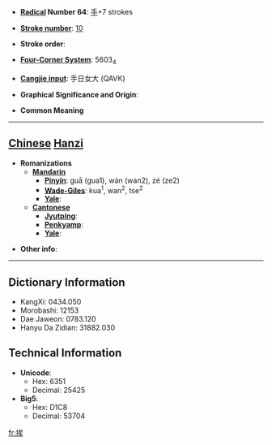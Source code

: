 * '''[[Wiktionary:Chinese radical index| Radical]] Number 64''': [[Wiktionary:Chinese radical index 手|手]]+7 strokes

* '''[[Wiktionary:Chinese total strokes index|Stroke number]]''': [[Wiktionary:Chinese total strokes index 10|10]]

* '''Stroke order''': 

* '''[[Wiktionary:Chinese four corner index|Four-Corner System]]''': 5603<sub>4</sub>

* '''[[Wiktionary:Chinese Cangjie index|Cangjie input]]''': 手日女大 (QAVK)

* '''Graphical Significance and Origin''': 

* '''Common Meaning'''

----

== [[Chinese]] [[Hanzi]] ==

* '''Romanizations'''
** '''[[Mandarin]]'''
*** '''[[Pinyin]]''': guā (gua1), wán (wan2), zé (ze2)
*** '''[[Wade-Giles]]''': kua<sup>1</sup>, wan<sup>2</sup>, tse<sup>2</sup>
*** '''[[Yale]]''': 
** '''[[Cantonese]]'''
*** '''[[Jyutping]]''':
*** '''[[Penkyamp]]''': 
*** '''[[Yale]]''': 

* '''Other info''': 

----

== Dictionary Information ==

* KangXi: 0434.050
* Morobashi: 12153
* Dae Jaweon: 0783.120
* Hanyu Da Zidian: 31882.030

== Technical Information ==

* '''Unicode''':
** Hex: 6351
** Decimal: 25425
* '''Big5''':
** Hex: D1C8
** Decimal: 53704

[[fr:捑]]